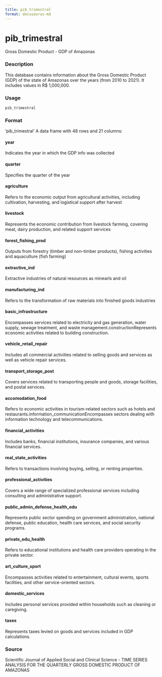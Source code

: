 ```yaml
---
title: pib_trimestral
format: docusaurus-md
---
```





# pib_trimestral

Gross Domestic Product - GDP of Amazonas

### Description

This database contains information about the Gross Domestic Product
(GDP) of the state of Amazonas over the years (from 2010 to 2021). It
includes values in R\$ 1,000,000.

### Usage

```r
pib_trimestral
```

### Format

‘pib_trimestral’ A data frame with 48 rows and 21 columns:

#### year

Indicates the year in which the GDP info was collected

#### quarter

Specifies the quarter of the year

#### agriculture

Refers to the economic output from agricultural activities, including
cultivation, harvesting, and logistical support after harvest

#### livestock

Represents the economic contribution from livestock farming, covering
meat, dairy production, and related support services

#### forest_fishing_prod

Outputs from forestry (timber and non-timber products), fishing
activities and aquaculture (fish farming)

#### extractive_ind

Extractive industries of natural resources as minearls and oil

#### manufacturing_ind

Refers to the transformation of raw materials into finished goods
industries

#### basic_infrastructure

Encompasses services related to electricity and gas generation, water
supply, sewage treatment, and waste management.constructionRepresents
economic activities related to building construction.

#### vehicle_retail_repair

Includes all commercial activities related to selling goods and services
as well as vehicle repair services.

#### transport_storage_post

Covers services related to transporting people and goods, storage
facilities, and postal services.

#### accomodation_food

Refers to economic activities in tourism-related sectors such as hotels
and restaurants.information_communicationEncompasses sectors dealing
with information technology and telecommunications.

#### financial_activities

Includes banks, financial institutions, insurance companies, and various
financial services.

#### real_state_activities

Refers to transactions involving buying, selling, or renting properties.

#### professional_activities

Covers a wide range of specialized professional services including
consulting and administrative support.

#### public_admin_defense_health_edu

Represents public sector spending on government administration, national
defense, public education, health care services, and social security
programs.

#### private_edu_health

Refers to educational institutions and health care providers operating
in the private sector.

#### art_culture_sport

Encompasses activities related to entertainment, cultural events, sports
facilities, and other service-oriented sectors.

#### domestic_services

Includes personal services provided within households such as cleaning
or caregiving.

#### taxes

Represents taxes levied on goods and services included in GDP
calculations.

### Source

Scientific Journal of Applied Social and Clinical Science - TIME SERIES
ANALYSIS FOR THE QUARTERLY GROSS DOMESTIC PRODUCT OF AMAZONAS
